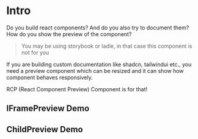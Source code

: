 # Intro

Do you build react components? And do you also try to document them? How do you show the preview of the component?

> You may be using storybook or ladle, in that case this component is not for you

If you are building custom documentation like shadcn, tailwindui etc., you need a preview component which can be resized and it can show how component behaves responsively.

RCP (React Component Preview) Component is for that!

## IFramePreview Demo


<IFramePreview srcUrl="/tailwind_2" />

## ChildPreview Demo


<ChildPreview>
  <ContainerQueryCard />
</ChildPreview>
